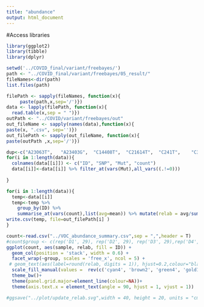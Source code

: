 ```yaml
---
title: "abundance"
output: html_document
---
```


#Access libraries

```r
library(ggplot2)
library(tibble)
library(dplyr)
```


```r
setwd('../COVID_final/variant/freebayes/')
path <- "../COVID_final/variant/freebayes/05_result/"
fileNames<-dir(path)
list.files(path)

```


```r
filePath <- sapply(fileNames, function(x){ 
     paste(path,x,sep='/')})  
data <- lapply(filePath, function(x){
  read.table(x,sep = " ")})
outPath <- "../COVID/variant/freebayes/out" 
out_fileName <- sapply(names(data),function(x){
paste(x, ".csv", sep='')})
out_filePath <- sapply(out_fileName, function(x){
paste(outPath ,x,sep='/')})
```

```r
dup<-c("A23063T",	"A23403G",	"C14408T",	"C21614T",	"C241T",	"C3037T",	"G23012A",	"G28881A",	"G28882A",	"G28883C")
for(i in 1:length(data)){
  colnames(data[[i]]) <- c("ID", "SNP", "Mut", "count") 
  data[[i]]<-data[[i]] %>% filter_at(vars(Mut),all_vars((.!=0)))
  
}
```


```r
for(i in 1:length(data)){
  temp<-data[[i]]
  temp<-temp %>% 
    group_by(ID) %>% 
    summarise_at(vars(count),list(avg=mean)) %>% mutate(relab = avg/sum(avg))
write.csv(temp, file=out_filePath[i] ) 
}
```

```r
count<-read.csv("../VOC_abundance_summary.csv",sep = ",",header = T)
#count$group <- c(rep('D1', 29), rep('D2', 29), rep('D3', 29),rep('D4',32),rep('D5',34),rep('WA',7))
ggplot(count, aes(sample, relab, fill = ID)) +
  geom_col(position = 'stack', width = 0.6) +
  facet_wrap(~group, scales = 'free_x', ncol = 5) +
 # geom_text(aes(label=round(relab, digits = 1)), hjust=0.2,colour="black") +
  scale_fill_manual(values =  rev(c('cyan4', 'brown2', 'green4', 'gold1'))) +
  theme_bw()+
  theme(panel.grid.major=element_line(colour=NA))+
  theme(axis.text.x = element_text(angle = 90, hjust = 1, vjust = 1))

#ggsave("../plot/update_relab.svg",width = 40, height = 20, units = "cm")
```
